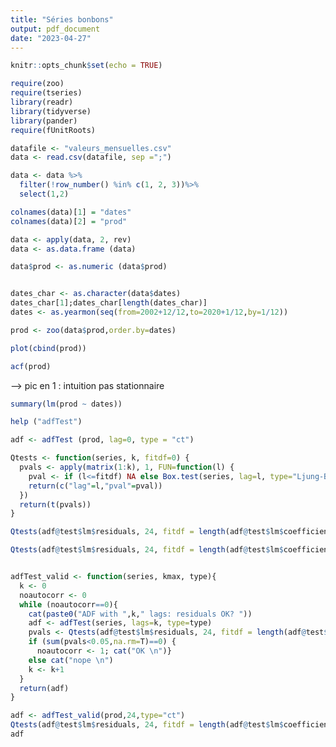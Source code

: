 ```yaml
---
title: "Séries bonbons"
output: pdf_document
date: "2023-04-27"
---
```


```r
knitr::opts_chunk$set(echo = TRUE)
```

```r
require(zoo)
require(tseries)
library(readr)
library(tidyverse)
library(pander)
require(fUnitRoots)
```

```r
datafile <- "valeurs_mensuelles.csv"
data <- read.csv(datafile, sep =";")

data <- data %>% 
  filter(!row_number() %in% c(1, 2, 3))%>%
  select(1,2)

colnames(data)[1] = "dates"
colnames(data)[2] = "prod"

data <- apply(data, 2, rev)
data <- as.data.frame (data)

data$prod <- as.numeric (data$prod)


dates_char <- as.character(data$dates)
dates_char[1];dates_char[length(dates_char)]
dates <- as.yearmon(seq(from=2002+12/12,to=2020+1/12,by=1/12))

prod <- zoo(data$prod,order.by=dates)

```

```r
plot(cbind(prod))
```
```r
acf(prod)
```
--> pic en 1 : intuition pas stationnaire

```r
summary(lm(prod ~ dates))
```
```r
help ("adfTest")
```

```r
adf <- adfTest (prod, lag=0, type = "ct")
```


```r
Qtests <- function(series, k, fitdf=0) {
  pvals <- apply(matrix(1:k), 1, FUN=function(l) {
    pval <- if (l<=fitdf) NA else Box.test(series, lag=l, type="Ljung-Box", fitdf=fitdf)$p.value
    return(c("lag"=l,"pval"=pval))
  })
  return(t(pvals))
}

Qtests(adf@test$lm$residuals, 24, fitdf = length(adf@test$lm$coefficients))
```

```r
Qtests(adf@test$lm$residuals, 24, fitdf = length(adf@test$lm$coefficients))


adfTest_valid <- function(series, kmax, type){
  k <- 0
  noautocorr <- 0
  while (noautocorr==0){
    cat(paste0("ADF with ",k," lags: residuals OK? "))
    adf <- adfTest(series, lags=k, type=type)
    pvals <- Qtests(adf@test$lm$residuals, 24, fitdf = length(adf@test$lm$coefficients))[,2]
    if (sum(pvals<0.05,na.rm=T)==0) {
      noautocorr <- 1; cat("OK \n")}
    else cat("nope \n")
    k <- k+1
  }
  return(adf)
}

adf <- adfTest_valid(prod,24,type="ct")
Qtests(adf@test$lm$residuals, 24, fitdf = length(adf@test$lm$coefficients))
adf
```


